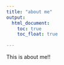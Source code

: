 ```yaml
---
title: "about me"
output: 
  html_document:
    toc: true
    toc_float: true
    
---
```


This is about me!!
